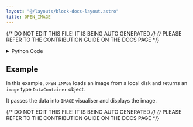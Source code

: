 ```yaml
---
layout: "@/layouts/block-docs-layout.astro"
title: OPEN_IMAGE
---
```


{/* DO NOT EDIT THIS FILE! IT IS BEING AUTO GENERATED */}
{/* PLEASE REFER TO THE CONTRIBUTION GUIDE ON THE DOCS PAGE */}


<PythonDocsDisplay docstring={docstring} />

<details>
<summary>Python Code</summary>

```python
from os import path
from flojoy import flojoy, Image
from matplotlib import image
from numpy import asarray


@flojoy
def OPEN_IMAGE(file_path: str = "") -> Image:
    """The OPEN_IMAGE node loads an image file from disk and returns an image type DataContainer object.

    Inputs
    ------
    default: None

    Parameters
    ----------
    file_path : str
        path to the file to be loaded

    Returns
    -------
    Image
        Image loaded from specified file path
    """

    if not path.exists(file_path):
        raise ValueError("File path does not exist!")
    read_image = image.imread(file_path)
    data = asarray(read_image)

    red_channel = data[:, :, 0]
    green_channel = data[:, :, 1]
    blue_channel = data[:, :, 2]

    if data.shape[2] == 4:
        alpha_channel = data[:, :, 3]
    else:
        alpha_channel = None

    return Image(
        r=red_channel,
        g=green_channel,
        b=blue_channel,
        a=alpha_channel,
    )

```

[Find this Flojoy Block on GitHub](https://github.com/flojoy-ai/blocks/blob/main/blocks/EXTRACTORS/FILE/OPEN_IMAGE/OPEN_IMAGE.py)

</details>

## Example

<GetHelpWidget />

<AppDisplay app={app} blockName="OPEN_IMAGE" client:visible />

In this example, `OPEN_IMAGE` loads an image from a local disk and returns an `image` type `DataContainer` object.

It passes the data into `IMAGE` visualiser and displays the image.

{/* DO NOT EDIT THIS FILE! IT IS BEING AUTO GENERATED */}
{/* PLEASE REFER TO THE CONTRIBUTION GUIDE ON THE DOCS PAGE */}
